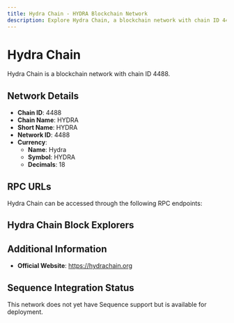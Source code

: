 ```yaml
--- 
title: Hydra Chain - HYDRA Blockchain Network
description: Explore Hydra Chain, a blockchain network with chain ID 4488. Learn about its native currency, Hydra, and how to interact with the network.
---
```


# Hydra Chain

Hydra Chain is a blockchain network with chain ID 4488.

## Network Details

- **Chain ID**: 4488
- **Chain Name**: HYDRA
- **Short Name**: HYDRA
- **Network ID**: 4488
- **Currency**: 
  - **Name**: Hydra
  - **Symbol**: HYDRA
  - **Decimals**: 18

## RPC URLs

Hydra Chain can be accessed through the following RPC endpoints:



## Hydra Chain Block Explorers



## Additional Information

- **Official Website**: https://hydrachain.org

## Sequence Integration Status

This network does not yet have Sequence support but is available for deployment.
